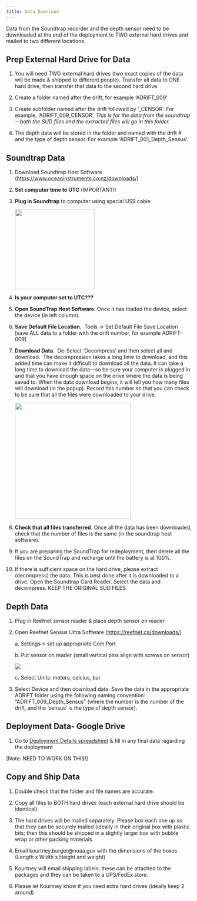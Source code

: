 ```yaml
---
title: Data Download
---
```


Data from the Soundtrap recorder and the depth sensor need to be downloaded at the end of the deployment to TWO external hard drives and mailed to two different locations.

## **Prep External Hard Drive for Data**

1.  You will need TWO external hard drives (two exact copies of the data will be made & shipped to different people). Transfer all data to ONE hard drive, then transfer that data to the second hard drive.

2.  Create a folder named after the drift, for example 'ADRIFT_009'

3.  Create subfolder named after the drift followed by '\_CENSOR'. For example, 'ADRIFT_009_CENSOR'. *This is for the data from the soundtrap---both the SUD files and the extracted files will go in this folder.*

4.  The depth data will be stored in the folder and named with the drift \# and the type of depth sensor. For example 'ADRIFT_001_Depth_Sensus'.

## **Soundtrap Data**

1.  Download Soundtrap Host Software (<https://www.oceaninstruments.co.nz/downloads/>)

2.  **Set computer time to UTC** (IMPORTANT!)

3.  **Plug in Soundtrap** to computer using special USB cable

    ![](images/paste-848B31C5.png){width="216"}

4.  **Is your computer set to UTC???**

5.  **Open SoundTrap Host Software**. Once it has loaded the device, select the device (in left column).

6.  **Save Default File Location.**  Tools -\> Set Default File Save Location \[save ALL data to a folder with the drift number, for example ADRIFT-009\]

7.  **Download Data**.  De-Select 'Decompress' and then select all and download.  The decompression takes a long time to download, and this added time can make it difficult to download all the data. It can take a long time to download the data---so be sure your computer is plugged in and that you have enough space on the drive where the data is being saved to. When the data download begins, it will tell you how many files will download (in the popup). Record this number so that you can check to be sure that all the files were downloaded to your drive.

    ![](images/paste-3CC5186B.png){width="315"}

8.  **Check that all files transferred**. Once all the data has been downloaded, check that the number of files is the same (in the soundtrap host software).

9.  If you are preparing the SoundTrap for redeployment, then delete all the files on the SoundTrap and recharge until the battery is at 100%.

10. If there is sufficient space on the hard drive, please extract (decompress) the data. This is best done after it is downloaded to a drive. Open the Soundtrap Card Reader. Select the data and decompress. KEEP THE ORIGINAL SUD FILES.

## **Depth Data**

1.  Plug in Reefnet sensor reader & place depth sensor on reader

2.  Open Reefnet Sensus Ultra Software (<https://reefnet.ca/downloads/>)

    a\. Settings-\> set up appropriate Com Port

    b\. Put sensor on reader (small vertical pins align with screws on sensor)

    ![](images/paste-49FB4E21.png)

    c\. Select Units: meters, celcius, bar

3.  Select Device and then download data. Save the data in the appropriate ADRIFT folder using the following naming convention: "ADRIFT_009_Depth_Sensus" (where the number is the number of the drift, and the 'sensus' is the type of depth sensor).

## **Deployment Data- Google Drive**

1.  Go to [Deployment Details spreadsheet](https://docs.google.com/spreadsheets/d/10bxlwfVOe1LFfj69B_YddxcA0V14m7codYwgD2YncFk/edit?usp=sharing) & fill in any final data regarding the deployment

\[Note: NEED TO WORK ON THIS!\]

## **Copy and Ship Data**

1.  Double check that the folder and file names are accurate.

2.  Copy all files to BOTH hard drives (each external hard drive should be identical).

3.  The hard drives will be mailed separately. Please box each one up so that they can be securely mailed (ideally in their original box with plastic bits; then this should be shipped in a slightly larger box with bubble wrap or other packing materials.

4.  Email kourtney.burger\@noaa.gov with the dimensions of the boxes (Length x Width x Height and weight)

5.  Kourtney will email shipping labels; these can be attached to the packages and they can be taken to a UPS/FedEx store.

6.  Please let Kourtney know if you need extra hard drives (ideally keep 2 around)
